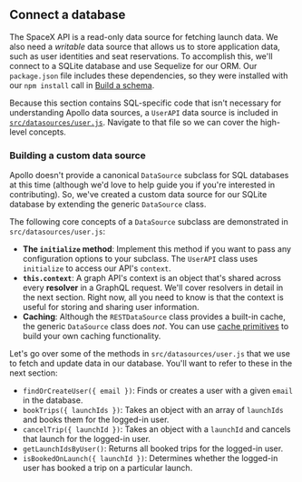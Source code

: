 ## Connect a database

The SpaceX API is a read-only data source for fetching launch data. We also need a _writable_ data source that allows us to store application data, such as user identities and seat reservations. To accomplish this, we'll connect to a SQLite database and use Sequelize for our ORM. Our `package.json` file includes these dependencies, so they were installed with our `npm install` call in [Build a schema](./schema/). 

Because this section contains SQL-specific code that isn't necessary for understanding Apollo data sources, a `UserAPI` data source is included in [`src/datasources/user.js`](https://github.com/apollographql/fullstack-tutorial/blob/master/start/server/src/datasources/user.js). Navigate to that file so we can cover the high-level concepts.

### Building a custom data source

Apollo doesn't provide a canonical `DataSource` subclass for SQL databases at this time (although we'd love to help guide you if you're interested in contributing). So, we've created a custom data source for our SQLite database by extending the generic `DataSource` class.

The following core concepts of a `DataSource` subclass are demonstrated in `src/datasources/user.js`:

- **The `initialize` method**: Implement this method if you want to pass any configuration options to your subclass. The `UserAPI` class uses `initialize` to access our API's `context`.
- **`this.context`**: A graph API's context is an object that's shared across every **resolver** in a GraphQL request. We'll cover resolvers in detail in the next section. Right now, all you need to know is that the context is useful for storing and sharing user information.
- **Caching**: Although the `RESTDataSource` class provides a built-in cache, the generic `DataSource` class does _not_. You can use [cache primitives](https://www.apollographql.com/docs/apollo-server/features/data-sources/#using-memcached-redis-as-a-cache-storage-backend) to build your own caching functionality.

Let's go over some of the methods in `src/datasources/user.js` that we use to fetch and update data in our database. You'll want to refer to these in the next section:

- `findOrCreateUser({ email })`: Finds or creates a user with a given `email` in the database.
- `bookTrips({ launchIds })`: Takes an object with an array of `launchIds` and books them for the logged-in user.
- `cancelTrip({ launchId })`: Takes an object with a `launchId` and cancels that launch for the logged-in user.
- `getLaunchIdsByUser()`: Returns all booked trips for the logged-in user.
- `isBookedOnLaunch({ launchId })`: Determines whether the logged-in user has booked a trip on a particular launch.